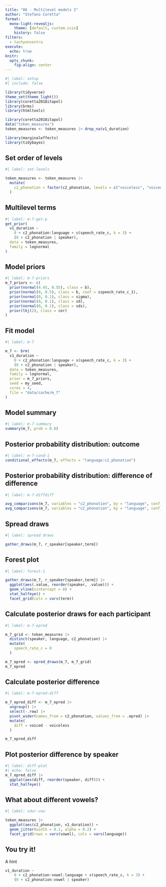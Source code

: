```yaml
---
title: "06 - Multilevel models I"
author: "Stefano Coretta"
format:
  mono-light-revealjs:
    theme: [default, custom.scss]
    history: false
filters:
  - tachyonsextra
execute:
  echo: true
knitr:
  opts_chunk: 
    fig-align: center
---
```


```r
#| label: setup
#| include: false

library(tidyverse)
theme_set(theme_light())
library(coretta2018itapol)
library(brms)
library(htmltools)

library(coretta2018itapol)
data("token_measures")
token_measures <- token_measures |> drop_na(v1_duration)

library(marginaleffects)
library(tidybayes)
```

## Set order of levels

```r
#| label: set-levels

token_measures <- token_measures |> 
  mutate(
    c2_phonation = factor(c2_phonation, levels = c("voiceless", "voiced"))
  )
```

## Multilevel terms

```r
#| label: m-7-get-p
get_prior(
  v1_duration ~
    0 + c2_phonation:language + s(speech_rate_c, k = 3) +
    (0 + c2_phonation | speaker),
  data = token_measures,
  family = lognormal
)
```
## Model priors

```r
#| label: m-7-priors
m_7_priors <- c(
  prior(normal(4.45, 0.55), class = b),
  prior(normal(0, 0.5), class = b, coef = sspeech_rate_c_1),
  prior(normal(0, 0.1), class = sigma),
  prior(normal(0, 0.1), class = sd),
  prior(normal(0, 0.1), class = sds),
  prior(lkj(2), class = cor)
)
```

## Fit model

```r
#| label: m-7

m_7 <- brm(
  v1_duration ~
    0 + c2_phonation:language + s(speech_rate_c, k = 3) +
    (0 + c2_phonation | speaker),
  data = token_measures,
  family = lognormal,
  prior = m_7_priors,
  seed = my_seed,
  cores = 4,
  file = "data/cache/m_7"
)
```

## Model summary

```r
#| label: m-7-summary
summary(m_7, prob = 0.8)
```

## Posterior probability distribution: outcome

```r
#| label: m-7-cond-1
conditional_effects(m_7, effects = "language:c2_phonation")
```

## Posterior probability distribution: difference of difference

```r
#| label: m-7-diffdiff

avg_comparisons(m_7, variables = "c2_phonation", by = "language", conf_level = 0.8, comparison = "ratio")
avg_comparisons(m_7, variables = "c2_phonation", by = "language", conf_level = 0.8, comparison = "ratio", hypothesis = "b2 = b1")
```

## Spread draws

```r
#| label: spread draws

gather_draws(m_7, r_speaker[speaker,term])
```


## Forest plot

```r
#| label: forest-1

gather_draws(m_7, r_speaker[speaker,term]) |> 
  ggplot(aes(.value, reorder(speaker, .value))) +
  geom_vline(xintercept = 0) +
  stat_halfeye() +
  facet_grid(cols = vars(term))
```

## Calculate posterior draws for each participant

```r
#| label: m-7-epred

m_7_grid <- token_measures |> 
  distinct(speaker, language, c2_phonation) |> 
  mutate(
    speech_rate_c = 0
  )

m_7_epred <- epred_draws(m_7, m_7_grid)
m_7_epred
```

## Calculate posterior difference

```r
#| label: m-7-epred-diff

m_7_epred_diff <- m_7_epred |> 
  ungroup() |> 
  select(-.row) |> 
  pivot_wider(names_from = c2_phonation, values_from = .epred) |> 
  mutate(
    diff = voiced - voiceless
  )

m_7_epred_diff
```

## Plot posterior difference by speaker

```r
#| label: diff-plot
#| echo: false
m_7_epred_diff |> 
  ggplot(aes(diff, reorder(speaker, diff))) +
  stat_halfeye()
```

## What about different vowels?

```r
#| label: vdur-vow

token_measures |> 
  ggplot(aes(c2_phonation, v1_duration)) +
  geom_jitter(width = 0.1, alpha = 0.2) +
  facet_grid(rows = vars(vowel), cols = vars(language))
```

## You try it! {background-color=var(--inverse)}

A hint

```r
v1_duration ~
    0 + c2_phonation:vowel:language + s(speech_rate_c, k = 3) +
    (0 + c2_phonation:vowel | speaker)
```

